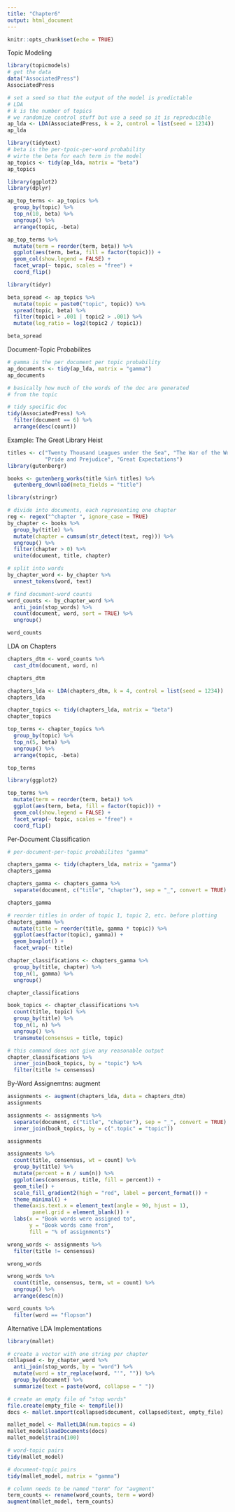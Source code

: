 ```yaml
---
title: "Chapter6"
output: html_document
---
```


```r
knitr::opts_chunk$set(echo = TRUE)
```
Topic Modeling
```r
library(topicmodels)
# get the data
data("AssociatedPress")
AssociatedPress
```

```r
# set a seed so that the output of the model is predictable
# LDA
# k is the number of topics
# we randomize control stuff but use a seed so it is reproducible
ap_lda <- LDA(AssociatedPress, k = 2, control = list(seed = 1234))
ap_lda
```


```r
library(tidytext)
# beta is the per-tpoic-per-word probability
# wirte the beta for each term in the model
ap_topics <- tidy(ap_lda, matrix = "beta")
ap_topics
```


```r
library(ggplot2)
library(dplyr)

ap_top_terms <- ap_topics %>%
  group_by(topic) %>%
  top_n(10, beta) %>%
  ungroup() %>%
  arrange(topic, -beta)

ap_top_terms %>%
  mutate(term = reorder(term, beta)) %>%
  ggplot(aes(term, beta, fill = factor(topic))) +
  geom_col(show.legend = FALSE) +
  facet_wrap(~ topic, scales = "free") +
  coord_flip()
```


```r
library(tidyr)

beta_spread <- ap_topics %>%
  mutate(topic = paste0("topic", topic)) %>%
  spread(topic, beta) %>%
  filter(topic1 > .001 | topic2 > .001) %>%
  mutate(log_ratio = log2(topic2 / topic1))

beta_spread
```

Document-Topic Probabilites
```r
# gamma is the per document per topic probability
ap_documents <- tidy(ap_lda, matrix = "gamma")
ap_documents

# basically how much of the words of the doc are generated
# from the topic
```


```r
# tidy specific doc
tidy(AssociatedPress) %>%
  filter(document == 6) %>%
  arrange(desc(count))
```

Example: The Great Library Heist
```r
titles <- c("Twenty Thousand Leagues under the Sea", "The War of the Worlds",
            "Pride and Prejudice", "Great Expectations")
library(gutenbergr)

books <- gutenberg_works(title %in% titles) %>%
  gutenberg_download(meta_fields = "title")
```


```r
library(stringr)

# divide into documents, each representing one chapter
reg <- regex("^chapter ", ignore_case = TRUE)
by_chapter <- books %>%
  group_by(title) %>%
  mutate(chapter = cumsum(str_detect(text, reg))) %>%
  ungroup() %>%
  filter(chapter > 0) %>%
  unite(document, title, chapter)

# split into words
by_chapter_word <- by_chapter %>%
  unnest_tokens(word, text)

# find document-word counts
word_counts <- by_chapter_word %>%
  anti_join(stop_words) %>%
  count(document, word, sort = TRUE) %>%
  ungroup()

word_counts
```

LDA on Chapters
```r
chapters_dtm <- word_counts %>%
  cast_dtm(document, word, n)

chapters_dtm
```


```r
chapters_lda <- LDA(chapters_dtm, k = 4, control = list(seed = 1234))
chapters_lda
```


```r
chapter_topics <- tidy(chapters_lda, matrix = "beta")
chapter_topics
```


```r
top_terms <- chapter_topics %>%
  group_by(topic) %>%
  top_n(5, beta) %>%
  ungroup() %>%
  arrange(topic, -beta)

top_terms
```

```r
library(ggplot2)

top_terms %>%
  mutate(term = reorder(term, beta)) %>%
  ggplot(aes(term, beta, fill = factor(topic))) +
  geom_col(show.legend = FALSE) +
  facet_wrap(~ topic, scales = "free") +
  coord_flip()
```

Per-Document Classification
```r
# per-document-per-topic probabilites "gamma"

chapters_gamma <- tidy(chapters_lda, matrix = "gamma")
chapters_gamma
```


```r
chapters_gamma <- chapters_gamma %>%
  separate(document, c("title", "chapter"), sep = "_", convert = TRUE)

chapters_gamma
```


```r
# reorder titles in order of topic 1, topic 2, etc. before plotting
chapters_gamma %>%
  mutate(title = reorder(title, gamma * topic)) %>%
  ggplot(aes(factor(topic), gamma)) +
  geom_boxplot() +
  facet_wrap(~ title)
```


```r
chapter_classifications <- chapters_gamma %>%
  group_by(title, chapter) %>%
  top_n(1, gamma) %>%
  ungroup()

chapter_classifications
```


```r
book_topics <- chapter_classifications %>%
  count(title, topic) %>%
  group_by(title) %>%
  top_n(1, n) %>%
  ungroup() %>%
  transmute(consensus = title, topic)

# this command does not give any reasonable output
chapter_classifications %>%
  inner_join(book_topics, by = "topic") %>%
  filter(title != consensus)
```
By-Word Assignemtns: augment
```r
assignments <- augment(chapters_lda, data = chapters_dtm)
assignments

assignments <- assignments %>%
  separate(document, c("title", "chapter"), sep = "_", convert = TRUE) %>%
  inner_join(book_topics, by = c(".topic" = "topic"))

assignments
```


```r
assignments %>%
  count(title, consensus, wt = count) %>%
  group_by(title) %>%
  mutate(percent = n / sum(n)) %>%
  ggplot(aes(consensus, title, fill = percent)) +
  geom_tile() +
  scale_fill_gradient2(high = "red", label = percent_format()) +
  theme_minimal() +
  theme(axis.text.x = element_text(angle = 90, hjust = 1),
        panel.grid = element_blank()) +
  labs(x = "Book words were assigned to",
       y = "Book words came from",
       fill = "% of assignments")
```


```r
wrong_words <- assignments %>%
  filter(title != consensus)

wrong_words

wrong_words %>%
  count(title, consensus, term, wt = count) %>%
  ungroup() %>%
  arrange(desc(n))
```


```r
word_counts %>%
  filter(word == "flopson")
```
Alternative LDA Implementations

```r
library(mallet)

# create a vector with one string per chapter
collapsed <- by_chapter_word %>%
  anti_join(stop_words, by = "word") %>%
  mutate(word = str_replace(word, "'", "")) %>%
  group_by(document) %>%
  summarize(text = paste(word, collapse = " "))

# create an empty file of "stop words"
file.create(empty_file <- tempfile())
docs <- mallet.import(collapsed$document, collapsed$text, empty_file)

mallet_model <- MalletLDA(num.topics = 4)
mallet_model$loadDocuments(docs)
mallet_model$train(100)

```


```r
# word-topic pairs
tidy(mallet_model)

# document-topic pairs
tidy(mallet_model, matrix = "gamma")

# column needs to be named "term" for "augment"
term_counts <- rename(word_counts, term = word)
augment(mallet_model, term_counts)
```

